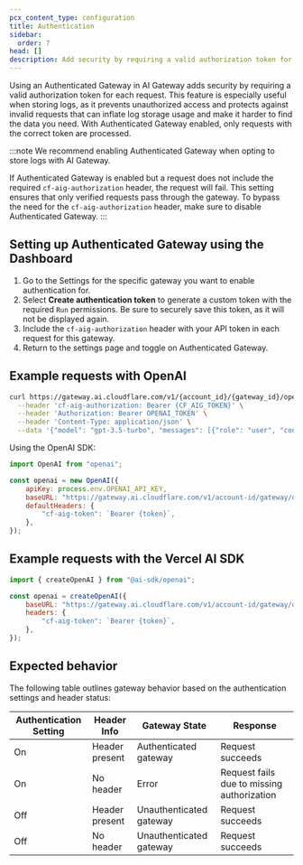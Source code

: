 ```yaml
---
pcx_content_type: configuration
title: Authentication
sidebar:
  order: 7
head: []
description: Add security by requiring a valid authorization token for each request.
---
```


Using an Authenticated Gateway in AI Gateway adds security by requiring a valid authorization token for each request. This feature is especially useful when storing logs, as it prevents unauthorized access and protects against invalid requests that can inflate log storage usage and make it harder to find the data you need. With Authenticated Gateway enabled, only requests with the correct token are processed.

:::note
We recommend enabling Authenticated Gateway when opting to store logs with AI Gateway.

If Authenticated Gateway is enabled but a request does not include the required `cf-aig-authorization` header, the request will fail. This setting ensures that only verified requests pass through the gateway. To bypass the need for the `cf-aig-authorization` header, make sure to disable Authenticated Gateway.
:::

## Setting up Authenticated Gateway using the Dashboard

1. Go to the Settings for the specific gateway you want to enable authentication for.
2. Select **Create authentication token** to generate a custom token with the required `Run` permissions. Be sure to securely save this token, as it will not be displayed again.
3. Include the `cf-aig-authorization` header with your API token in each request for this gateway.
4. Return to the settings page and toggle on Authenticated Gateway.

## Example requests with OpenAI

```bash
curl https://gateway.ai.cloudflare.com/v1/{account_id}/{gateway_id}/openai/chat/completions \
  --header 'cf-aig-authorization: Bearer {CF_AIG_TOKEN}' \
  --header 'Authorization: Bearer OPENAI_TOKEN' \
  --header 'Content-Type: application/json' \
  --data '{"model": "gpt-3.5-turbo", "messages": [{"role": "user", "content": "What is Cloudflare?"}]}'
```

Using the OpenAI SDK:

```javascript
import OpenAI from "openai";

const openai = new OpenAI({
	apiKey: process.env.OPENAI_API_KEY,
	baseURL: "https://gateway.ai.cloudflare.com/v1/account-id/gateway/openai",
	defaultHeaders: {
		"cf-aig-token": `Bearer {token}`,
	},
});
```

## Example requests with the Vercel AI SDK

```javascript
import { createOpenAI } from "@ai-sdk/openai";

const openai = createOpenAI({
	baseURL: "https://gateway.ai.cloudflare.com/v1/account-id/gateway/openai",
	headers: {
		"cf-aig-token": `Bearer {token}`,
	},
});
```

## Expected behavior

The following table outlines gateway behavior based on the authentication settings and header status:

| Authentication Setting | Header Info    | Gateway State           | Response                                   |
| ---------------------- | -------------- | ----------------------- | ------------------------------------------ |
| On                     | Header present | Authenticated gateway   | Request succeeds                           |
| On                     | No header      | Error                   | Request fails due to missing authorization |
| Off                    | Header present | Unauthenticated gateway | Request succeeds                           |
| Off                    | No header      | Unauthenticated gateway | Request succeeds                           |
